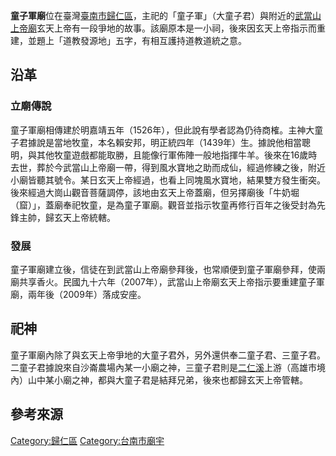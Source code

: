 {{Coord|22.91811|120.28004|display=title}}
{{東亞廟宇
| name = 童子軍廟
| img = File:童子軍廟.jpg
| img_capt = 
| image_width = 250px
| location = {{ROC-TW}}[[臺南市|臺南市]][[歸仁區|歸仁區]]武東里武東一街181號
| god = 童子軍元帥（童子軍、童子君）
| type = 
| struct = 
| open_year =明嘉靖五年（1526年）{{r|神明傳說}}
| cere_date = 
}}

'''童子軍廟'''位在臺灣[[臺南市|臺南市]][[歸仁區|歸仁區]]，主祀的「童子軍」（大童子君）與附近的[[武當山上帝廟|武當山上帝廟]]玄天上帝有一段爭地的故事{{r|神明傳說}}{{r|上帝爺}}。該廟原本是一小祠，後來因玄天上帝指示而重建，並題上「道教發源地」五字，有相互護持道教道統之意{{r|上帝爺}}。

== 沿革 ==
=== 立廟傳說 ===
童子軍廟相傳建於明嘉靖五年（1526年），但此說有學者認為仍待商榷{{r|神明傳說}}。主神大童子君據說是當地牧童，本名賴安邦，明正統四年（1439年）生{{r|神明傳說}}。據說他相當聰明，與其他牧童遊戲都能取勝，且能像行軍佈陣一般地指揮牛羊{{r|神明傳說}}。後來在16歲時去世，葬於今武當山上帝廟一帶，得到風水寶地之助而成仙，經過修練之後，附近小廟皆聽其號令{{r|神明傳說}}。某日玄天上帝經過，也看上同塊風水寶地，結果雙方發生衝突{{r|神明傳說}}{{r|上帝爺}}。後來經過大崗山觀音菩薩調停，該地由玄天上帝蓋廟，但另擇廟後「牛奶堀（窟）」，蓋廟奉祀牧童，是為童子軍廟{{r|神明傳說}}{{r|上帝爺}}。觀音並指示牧童再修行百年之後受封為先鋒主帥，歸玄天上帝統轄{{r|神明傳說}}。

=== 發展 ===
童子軍廟建立後，信徒在到武當山上帝廟參拜後，也常順便到童子軍廟參拜，使兩廟共享香火{{r|神明傳說}}{{r|上帝爺}}。民國九十六年（2007年），武當山上帝廟玄天上帝指示要重建童子軍廟，兩年後（2009年）落成安座{{r|上帝爺}}。

== 祀神 ==
童子軍廟內除了與玄天上帝爭地的大童子君外，另外還供奉二童子君、三童子君{{r|神明傳說}}。二童子君據說來自沙崙農場內某一小廟之神，三童子君則是[[二仁溪|二仁溪]]上游（高雄市境內）山中某小廟之神，都與大童子君是結拜兄弟，後來也都歸玄天上帝管轄{{r|神明傳說}}。

== 參考來源 ==
{{reflist|refs=
<ref name="上帝爺">{{cite book|author=張溪南、黄明漢 |title=《臺南上帝爺信仰研究》 |publisher=臺南市政府文化局 |isbn=978-986-03-9420-7 |date=2013-12 |pages=頁261、262}}</ref>
<ref name="神明傳說">{{cite book|author=許書銘、簡辰全、洪郁程 |title=《南瀛神明傳說誌》|publisher=臺南縣政府 |isbn=978-986-02-3581-4 |date=2010-06 |pages=頁321－325}}</ref>
}}

[[Category:歸仁區|Category:歸仁區]]
[[Category:台南市廟宇|Category:台南市廟宇]]